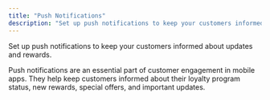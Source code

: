 ```yaml
---
title: "Push Notifications"
description: "Set up push notifications to keep your customers informed about updates and rewards"
---
```


Set up push notifications to keep your customers informed about updates and rewards.

Push notifications are an essential part of customer engagement in mobile apps. They help keep customers informed about their loyalty program status, new rewards, special offers, and important updates.
